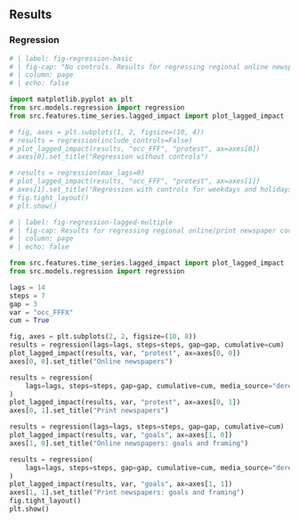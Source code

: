 ## Results

### Regression

```python
# | label: fig-regression-basic
# | fig-cap: "No controls. Results for regressing regional online newspaper coverage on Fridays For Future protest occurrence without any controls (left) and controlling for weekdays and holidays (right)."
# | column: page
# | echo: false

import matplotlib.pyplot as plt
from src.models.regression import regression
from src.features.time_series.lagged_impact import plot_lagged_impact

# fig, axes = plt.subplots(1, 2, figsize=(10, 4))
# results = regression(include_controls=False)
# plot_lagged_impact(results, "occ_FFF", "protest", ax=axes[0])
# axes[0].set_title("Regression without controls")

# results = regression(max_lags=0)
# plot_lagged_impact(results, "occ_FFF", "protest", ax=axes[1])
# axes[1].set_title("Regression with controls for weekdays and holidays")
# fig.tight_layout()
# plt.show()
```

```python
# | label: fig-regression-lagged-multiple
# | fig-cap: Results for regressing regional online/print newspaper coverage on Fridays For Future protest occurrence, controlling for weekdays and holidays and lagged values of media coverage and protest occurrence (n_lags=1). Increasing the number of lags does not substantially change the results.
# | column: page
# | echo: false

from src.features.time_series.lagged_impact import plot_lagged_impact
from src.models.regression import regression

lags = 14
steps = 7
gap = 3
var = "occ_FFFX"
cum = True

fig, axes = plt.subplots(2, 2, figsize=(10, 8))
results = regression(lags=lags, steps=steps, gap=gap, cumulative=cum)
plot_lagged_impact(results, var, "protest", ax=axes[0, 0])
axes[0, 0].set_title("Online newspapers")

results = regression(
    lags=lags, steps=steps, gap=gap, cumulative=cum, media_source="dereko"
)
plot_lagged_impact(results, var, "protest", ax=axes[0, 1])
axes[0, 1].set_title("Print newspapers")

results = regression(lags=lags, steps=steps, gap=gap, cumulative=cum)
plot_lagged_impact(results, var, "goals", ax=axes[1, 0])
axes[1, 0].set_title("Online newspapers: goals and framing")

results = regression(
    lags=lags, steps=steps, gap=gap, cumulative=cum, media_source="dereko"
)
plot_lagged_impact(results, var, "goals", ax=axes[1, 1])
axes[1, 1].set_title("Print newspapers: goals and framing")
fig.tight_layout()
plt.show()
```
